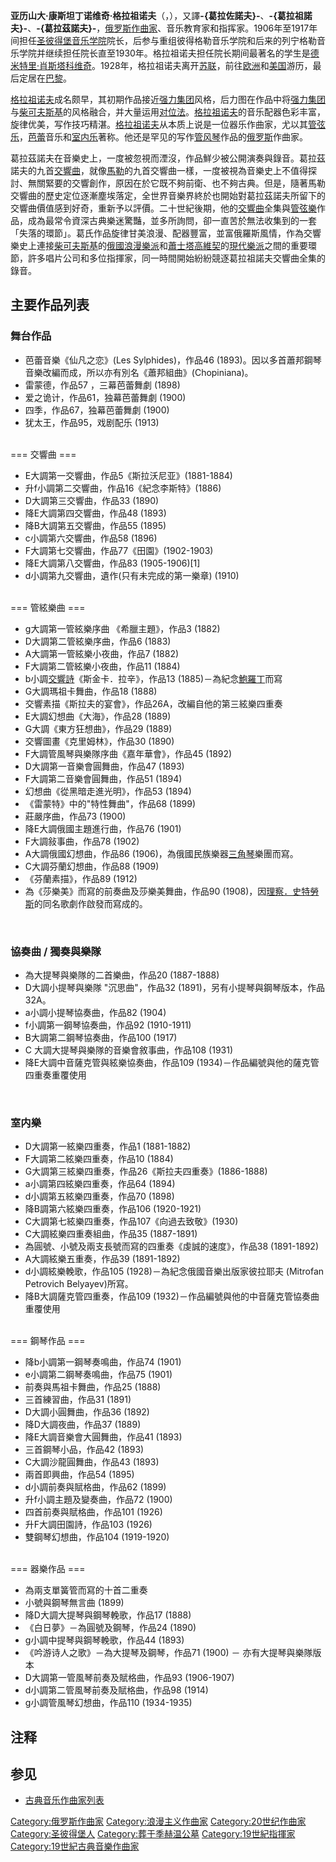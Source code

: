 {{Multiple issues|
{{Expand language|en|time=2021-12-25}}
{{unreferenced|time=2016-04-08T04:15:01+00:00}}
}}
{{noteTA
|G1=Unit
|G2=地名
|G3=Music
|T=zh-hk:亞歷山大·康斯坦丁諾維奇·葛拉祖諾夫
|1=zh-cn:格拉祖诺夫;zh-hk:葛拉祖諾夫
|2=zh-cn:费多谢耶夫;zh-tw:費多雪夫;
|3=zh-cn:斯维特兰诺夫;zh-tw:史維特蘭諾夫;
}}
{{Infobox classical
| 中文名 = 亚历山大·格拉祖诺夫
| 画像 = AlexanderGlazounov.jpg
| 附注 =      
| 原文名 = {{lang|ru|Александр Константинович Глазунов }}   
| 拉丁化 = Alexander Konstantinovich Glazunov     
| 国别 = 俄罗斯  
| 出生日期 = {{birth date|1865|8|10}}
| 出生地 = {{flag|俄罗斯帝国}}[[圣彼得堡|圣彼得堡]]
| 逝世日期 = {{death date and age|1936|3|21|1865|8|10}}
| 逝世地 = {{flag|法兰西第三共和国}}[[巴黎|巴黎]]
| 所属时期 = [[浪漫主義音樂|浪漫主义]]，20世纪
| 所属乐派 =  
| 擅长作品类型 = 管弦乐，芭蕾，室内乐，键盘音乐
| 代表作 = 八部交响曲，五部协奏曲，交响诗《斯金卡·拉辛》《大海》《森林》，组曲《克里姆林宫》《来自中世纪》，芭蕾舞剧《雷蒙达》《四季》，七首弦乐四重奏，两首钢琴奏鸣曲，管风琴幻想曲
| 师从 = [[尼古拉·里姆斯基-科萨科夫|里姆斯基-科萨科夫]]
| 学生 = [[德米特里·肖斯塔科维奇|肖斯塔科维奇]]
| 官方网站 = 
}}
'''亚历山大·康斯坦丁诺维奇·格拉祖诺夫'''（{{lang-ru|Александр Константинович Глазунов|translit=Aleksandr Konstantinovič Glazunov}}，{{bd|1865年|8月10日|1936年|3月21日}}），又譯'''-{葛拉佐諾夫}-'''、'''-{葛拉祖諾夫}-'''、'''-{葛拉茲諾夫}-'''，[[俄罗斯|俄罗斯]][[作曲家|作曲家]]、音乐教育家和指挥家。1906年至1917年间担任[[聖彼得堡音樂學院|圣彼得堡音乐学院]]院长，后参与重组彼得格勒音乐学院和后来的列宁格勒音乐学院并继续担任院长直至1930年。格拉祖诺夫担任院长期间最著名的学生是[[德米特里·肖斯塔科维奇|德米特里·肖斯塔科维奇]]。1928年，格拉祖诺夫离开[[苏联|苏联]]，前往[[欧洲|欧洲]]和[[美国|美国]]游历，最后定居在[[巴黎|巴黎]]。

[[格拉祖诺夫|格拉祖诺夫]]成名颇早，其初期作品接近[[强力集团|强力集团]]风格，后力图在作品中将[[强力集团|强力集团]]与[[柴可夫斯基|柴可夫斯基]]的风格融合，并大量运用[[对位法|对位法]]。[[格拉祖诺夫|格拉祖诺夫]]的音乐配器色彩丰富，旋律优美，写作技巧精湛。[[格拉祖诺夫|格拉祖诺夫]]从本质上说是一位器乐作曲家，尤以其[[管弦乐|管弦乐]]，[[芭蕾|芭蕾]]音乐和[[室内乐|室内乐]]著称。他还是罕见的写作[[管风琴|管风琴]]作品的[[俄罗斯|俄罗斯]]作曲家。

葛拉茲諾夫在音樂史上，一度被忽視而湮沒，作品鮮少被公開演奏與錄音。葛拉茲諾夫的九首[[交響曲|交響曲]]，就像[[古斯塔夫·馬勒|馬勒]]的九首交響曲一樣，一度被視為音樂史上不值得探討、無關緊要的交響創作，原因在於它既不夠前衛、也不夠古典。但是，隨著馬勒交響曲的歷史定位逐漸塵埃落定，全世界音樂界終於也開始對葛拉茲諾夫所留下的交響曲價值感到好奇，重新予以評價。二十世紀後期，他的[[交響曲|交響曲]]全集與[[管弦樂|管弦樂]]作品，成為最常令資深古典樂迷驚豔，並多所詢問，卻一直苦於無法收集到的一套「失落的環節」。葛氏作品旋律甘美浪漫、配器豐富，並富俄羅斯風情，作為交響樂史上連接[[柴可夫斯基|柴可夫斯基]]的[[俄國|俄國]][[浪漫樂派|浪漫樂派]]和[[蕭士塔高維契|蕭士塔高維契]]的[[現代樂派|現代樂派]]之間的重要環節，許多唱片公司和多位指揮家，同一時間開始紛紛競逐葛拉祖諾夫交響曲全集的錄音。{{NoteTag|包括：[[日本|日本]]指揮家[[尾高忠明|尾高忠明]]指揮[[威爾斯國立管弦樂團|威爾斯國立管弦樂團]]、[[波里安斯基|波里安斯基]]指揮[[俄國國立交響樂團|俄國國立交響樂團]]、[[史維特蘭諾夫|史維特蘭諾夫]]指揮[[蘇聯國立交響樂團|蘇聯國立交響樂團]]、[[弗拉基米爾·費多謝耶夫|費多謝耶夫]]指揮[[莫斯科廣播交響樂團|莫斯科廣播交響樂團]]、[[塞瑞布里爾|塞瑞布里爾]]指揮[[皇家蘇格蘭國家管弦樂團|皇家蘇格蘭國家管弦樂團]]，再加上早先在[[蘇聯|蘇聯]]時代由[[根納季·羅日傑斯特文斯基|羅日傑斯特汶斯基]]的早期錄音，一時之間市面上可找到至少6套以上的葛拉茲諾夫交響曲全集錄音。可惜部份蘇聯時代錄音因保存環境不佳，母帶多有受損，聲音常有扭曲失真的情形。}}

== 主要作品列表 ==

=== 舞台作品 ===
* 芭蕾音樂《仙凡之恋》(Les Sylphides)，作品46 (1893)。因以多首蕭邦鋼琴音樂改編而成，所以亦有別名《蕭邦組曲》(Chopiniana)。
* 雷蒙德，作品57 ，三幕芭蕾舞劇 (1898)
* 爱之诡计，作品61，独幕芭蕾舞劇 (1900)
* 四季，作品67，独幕芭蕾舞劇 (1900)
* 犹太王，作品95，戏剧配乐 (1913)
<br>
=== 交響曲 ===
* E大調第一交響曲，作品5《斯拉沃尼亚》(1881-1884)
* 升f小調第二交響曲，作品16《紀念李斯特》(1886)
* D大調第三交響曲，作品33 (1890)
* 降E大調第四交響曲，作品48 (1893) 
* 降B大調第五交響曲，作品55 (1895)
* c小調第六交響曲，作品58 (1896)
* F大調第七交響曲，作品77《田園》(1902-1903) 
* 降E大調第八交響曲，作品83 (1905-1906)[1] 
* d小調第九交響曲，遺作(只有未完成的第一樂章) (1910)
<br>
=== 管絃樂曲 ===
* g大調第一管絃樂序曲 《希臘主題》，作品3 (1882)
* D大調第二管絃樂序曲，作品6 (1883)
* A大調第一管絃樂小夜曲，作品7 (1882)
* F大調第二管絃樂小夜曲，作品11 (1884)
* b小調[[交響詩|交響詩]]《斯金卡．拉辛》，作品13 (1885)－為紀念[[鮑羅丁|鮑羅丁]]而寫
* G大調瑪祖卡舞曲，作品18 (1888)
* 交響素描《斯拉夫的宴會》，作品26A，改編自他的第三絃樂四重奏
* E大調幻想曲《大海》，作品28 (1889)
* G大調《東方狂想曲》，作品29 (1889)
* 交響圖畫《克里姆林》，作品30 (1890)
* F大調管風琴與樂隊序曲《嘉年華會》，作品45 (1892)
* D大調第一音樂會圓舞曲，作品47 (1893)
* F大調第二音樂會圓舞曲，作品51 (1894)
* 幻想曲《從黑暗走進光明》，作品53 (1894)
* 《雷蒙特》中的"特性舞曲"，作品68 (1899)
* 莊嚴序曲，作品73 (1900)
* 降E大調俄國主題進行曲，作品76 (1901)
* F大調敍事曲，作品78 (1902)
* A大調俄國幻想曲，作品86 (1906)，為俄國民族樂器[[巴拉萊卡琴|三角琴]]樂團而寫。
* C大調芬蘭幻想曲，作品88 (1909)
* 《芬蘭素描》，作品89 (1912)
* 為《莎樂美》而寫的前奏曲及莎樂美舞曲，作品90 (1908)，因[[理察·施特勞斯|理察．史特勞斯]]的同名歌劇作啟發而寫成的。
<br>

=== 協奏曲 / 獨奏與樂隊 ===
* 為大提琴與樂隊的二首樂曲，作品20 (1887-1888)
* D大調小提琴與樂隊 "沉思曲"，作品32 (1891)，另有小提琴與鋼琴版本，作品32A。
* a小調小提琴協奏曲，作品82 (1904)
* f小調第一鋼琴協奏曲，作品92 (1910-1911)
* B大調第二鋼琴協奏曲，作品100 (1917)
* C 大調大提琴與樂隊的音樂會敘事曲，作品108 (1931)
* 降E大調中音薩克管與絃樂協奏曲，作品109 (1934)－作品編號與他的薩克管四重奏重覆使用
<br>

=== 室内樂 ===
* D大調第一絃樂四重奏，作品1 (1881-1882)
* F大調第二絃樂四重奏，作品10 (1884)
* G大調第三絃樂四重奏，作品26《斯拉夫四重奏》(1886-1888)
* a小調第四絃樂四重奏，作品64 (1894)
* d小調第五絃樂四重奏，作品70 (1898)
* 降B調第六絃樂四重奏，作品106 (1920-1921)
* C大調第七絃樂四重奏，作品107《向過去致敬》(1930)
* C大調絃樂四重奏組曲，作品35 (1887-1891)
* 為圓號、小號及兩支長號而寫的四重奏《虔誠的速度》，作品38 (1891-1892)
* A大調絃樂五重奏，作品39 (1891-1892)
* d小調絃樂輓歌，作品105 (1928)－為紀念俄國音樂出版家彼拉耶夫 (Mitrofan Petrovich Belyayev)所寫。
* 降B大調薩克管四重奏，作品109 (1932)－作品編號與他的中音薩克管協奏曲重覆使用
<br>
=== 鋼琴作品 ===
* 降b小調第一鋼琴奏鳴曲，作品74 (1901)
* e小調第二鋼琴奏鳴曲，作品75 (1901)
* 前奏與馬祖卡舞曲，作品25 (1888)
* 三首練習曲，作品31 (1891)
* D大調小圓舞曲，作品36 (1892)
* 降D大調夜曲，作品37 (1889)
* 降E大調音樂會大圓舞曲，作品41 (1893)
* 三首鋼琴小品，作品42 (1893) 
* C大調沙龍圓舞曲，作品43 (1893)
* 兩首即興曲，作品54 (1895)
* d小調前奏與賦格曲，作品62 (1899)
* 升f小調主題及變奏曲，作品72 (1900)
* 四首前奏與賦格曲，作品101 (1926)
* 升F大調田園詩，作品103 (1926)
* 雙鋼琴幻想曲，作品104 (1919-1920)
<br>
=== 器樂作品 ===
* 為兩支單簧管而寫的十首二重奏
* 小號與鋼琴無言曲 (1899)
* 降D大調大提琴與鋼琴輓歌，作品17 (1888)
* 《白日夢》－為圓號及鋼琴，作品24 (1890)
* g小調中提琴與鋼琴輓歌，作品44 (1893)
* 《吟游诗人之歌》－為大提琴及鋼琴，作品71 (1900) － 亦有大提琴與樂隊版本
* D大調第一管風琴前奏及賦格曲，作品93 (1906-1907)
* d小調第二管風琴前奏及賦格曲，作品98 (1914)
* g小調管風琴幻想曲，作品110 (1934-1935)

== 注释 ==
{{NoteFoot}}


== 参见 ==
* [[古典音乐作曲家列表|古典音乐作曲家列表]]

{{古典音樂作曲家}}
{{Authority control}}

{{DEFAULTSORT:Glazunov, Alexander}}
[[Category:俄罗斯作曲家|Category:俄罗斯作曲家]]
[[Category:浪漫主义作曲家|Category:浪漫主义作曲家]]
[[Category:20世纪作曲家|Category:20世纪作曲家]]
[[Category:圣彼得堡人|Category:圣彼得堡人]]
[[Category:葬于季赫温公墓|Category:葬于季赫温公墓]]
[[Category:19世紀指揮家|Category:19世紀指揮家]]
[[Category:19世紀古典音樂作曲家|Category:19世紀古典音樂作曲家]]